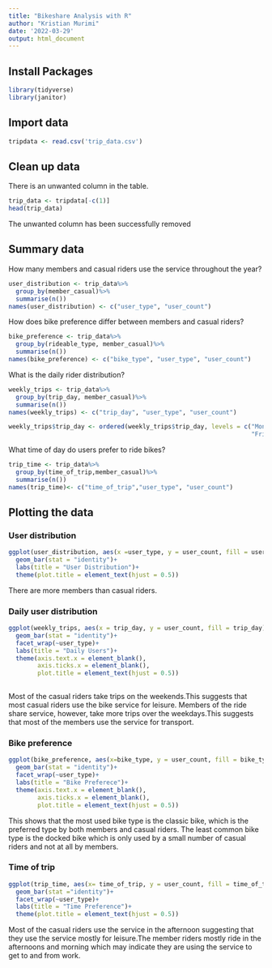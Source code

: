 ---
title: "Bikeshare Analysis with R"
author: "Kristian Murimi"
date: '2022-03-29'
output: html_document
---
## Install Packages
```{r packages}
library(tidyverse)
library(janitor)
```


## Import data

```{r data}
tripdata <- read.csv('trip_data.csv')
```
## Clean up data
There is an unwanted column in the table.

```{r clean up}

trip_data <- tripdata[-c(1)]
head(trip_data)

```
The unwanted column has been successfully removed

## Summary data
How many members and casual riders use the service throughout the year?

```{r user distribution}

user_distribution <- trip_data%>%
  group_by(member_casual)%>%
  summarise(n())
names(user_distribution) <- c("user_type", "user_count")
```

How does bike preference differ between members and casual riders?
```{r bike preference}

bike_preference <- trip_data%>%
  group_by(rideable_type, member_casual)%>%
  summarise(n())
names(bike_preference) <- c("bike_type", "user_type", "user_count")
```

What is the daily rider distribution?
```{r weekly trips}
weekly_trips <- trip_data%>%
  group_by(trip_day, member_casual)%>%
  summarise(n())
names(weekly_trips) <- c("trip_day", "user_type", "user_count")

weekly_trips$trip_day <- ordered(weekly_trips$trip_day, levels = c("Monday", "Tuesday", "Wednesday", "Thursday", 
                                                                   "Friday", "Saturday", "Sunday"))
```


What time of day do users prefer to ride bikes?
```{r time of day}
trip_time <- trip_data%>%
  group_by(time_of_trip,member_casual)%>%
  summarise(n())
names(trip_time)<- c("time_of_trip","user_type", "user_count")
```


## Plotting the data
### User distribution
```{r user type plot}
ggplot(user_distribution, aes(x =user_type, y = user_count, fill = user_type))+
  geom_bar(stat = "identity")+
  labs(title = "User Distribution")+
  theme(plot.title = element_text(hjust = 0.5))
```

There are more members than casual riders.

### Daily user distribution
```{r users by day}

ggplot(weekly_trips, aes(x = trip_day, y = user_count, fill = trip_day))+
  geom_bar(stat = "identity")+
  facet_wrap(~user_type)+
  labs(title = "Daily Users")+
  theme(axis.text.x = element_blank(),
        axis.ticks.x = element_blank(),
        plot.title = element_text(hjust = 0.5))
  
```


Most of the casual riders take trips on the weekends.This suggests that most casual riders use the bike service for leisure. Members of the ride share service, however, take more trips over the weekdays.This suggests that most of the members use the service for transport.



### Bike preference
```{r bike type plot}

ggplot(bike_preference, aes(x=bike_type, y = user_count, fill = bike_type))+
  geom_bar(stat = "identity")+
  facet_wrap(~user_type)+
  labs(title = "Bike Preferece")+
  theme(axis.text.x = element_blank(),
        axis.ticks.x = element_blank(),
        plot.title = element_text(hjust = 0.5))
```



This shows that the most used bike type is the classic bike, which is the preferred type by both members and casual riders.
The least common bike type is the docked bike which is only used by a small number of casual riders and not at all by members.


### Time of trip
```{r trip time plot}
ggplot(trip_time, aes(x= time_of_trip, y = user_count, fill = time_of_trip))+
  geom_bar(stat ="identity")+
  facet_wrap(~user_type)+
  labs(title = "Time Preference")+
  theme(plot.title = element_text(hjust = 0.5))
```



Most of the casual riders use the service in the afternoon suggesting that they use the service mostly for leisure.The member riders mostly ride in the afternoons and morning which may indicate they are using the service to get to and from work.




